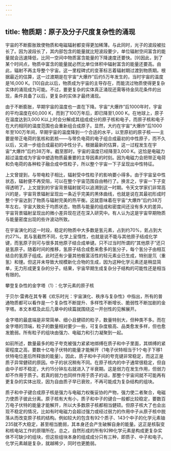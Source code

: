 ```yaml
---
---
---
```

title: 物质期：原子及分子尺度复杂性的涌现
---




宇宙的不断膨胀致使物质和电磁辐射都变得更加稀薄。与此同时，光子的波段被拉长了。因为波段长了，其内部包含的能量就比短波段要少，单位辐射空间富含的能量就会迅速降低，比同一空间中物质富含能量的下降速度还要快。[9]因此，到了某个时间点，物质中富含的能量就必然比单位体积中辐射富含的能量还要高。由此，辐射不再主导整个宇宙。这一里程碑式的变革标志着辐射期过渡到物质期。根据最近的估算，这一过渡期是在宇宙“大爆炸”后约5万年发生的，当时宇宙的温度是16,000 K。[10]自此以后，物质成为宇宙的主导存在，而能流过物质使得更复杂实体的涌现成为可能。不过，要更复杂的实体真正涌现还需等待金凤花条件的出现，条件具备了以后，更复杂的实体才最终涌现。

由于不断膨胀，早期宇宙的温度也一直在下降。宇宙“大爆炸”后1000年时，宇宙的平均温度在60,000 K，而到了100万年后，即已降至1,000 K。在地球上，原子在温度达到3,000 K以上时会分解成其组成成分的原子核和电子，而原子核和电子在大约相同的温度范围也会重新组合成原子。显然，大约在宇宙“大爆炸”后1000年至100万年间，早期宇宙的温度降到一个合适的水平，以至原初的原子核——主要是带正电荷的氢核和氦核——与带负电荷的电子组合成最初的中性原子，而不久以后，又进一步组合成最初的中性分子。根据最新的估算，这一过程发生在宇宙“大爆炸”后约38万年。截至那时，宇宙的温度已经降至3,000 K。这恰是电磁力超过温度成为宇宙中塑造物质最重要的主导因素的时刻。因为电磁力会把带正电荷和负电荷的各种粒子融合成中性粒子，所以整个宇宙一下子呈现出中性特征。

上文曾提到，与带电粒子相比，辐射受中性粒子的影响要小得多。由于宇宙呈中性状态，辐射便不再受阻，可以在整个宇宙范围自由畅行了。换言之，宇宙一下子变得透明了。上文提到的宇宙背景辐射就可以追溯到这一时期。令天文学家们非常高兴的是，宇宙背景辐射呈现出一条近乎完美的黑体曲线，也就是说在其最初形成时整个宇宙达到了物质与辐射完美的热平衡。这就意味着在宇宙“大爆炸”后约38万年左右，宇宙大致处于均质状态，物质与能量的组成和密度间还没有多大的差异。宇宙背景辐射呈现出的微小差异现在还在深入研究中。有人认为这是宇宙早期物质与能量密度出现的些许波动所致。

在宇宙演化的这一时段，稳定的物质中大多数是氢元素，占到约70%，氦占到大约27%。氦与氢截然不同，化学上呈惰性，也就是说不能与其他原子结成化学键，而氢原子则可与很多其他原子结合成单键。只不过当时所谓的“其他原子”还只是氢原子。随着时间的推移，氢原子结合成愈来愈多的氢分子，每个氢分子由相互结合的氢原子组成。此时还有少量其他极富活性的轻元素业已生成，特别是氘（重氢）和锂。但这并未导致大规模新化合物的生成，因为这种化学元素还是稍显简单，无力形成更复杂的分子。结果，宇宙早期生成复杂分子结构的可能性还是相当有限的。

攀登复杂性的金字塔（1）：化学元素的原子核

于贝尔·雷弗在其专著《欢乐时光：宇宙演化、秩序与复杂性》中指出，所有的普通物质都可以看作是一个复杂性不断提升、多样性不断增长、脆弱性不断加剧的金字塔。本文本框及此后几章中的续篇就围绕这一开创性的见解展开。

金字塔的最底端是非常简单、细小且健硕的粒子，数量特别大，但种类不多。而在金字塔的顶端，粒子的数量相对要少一些，可复杂度极高、品类愈发多样，但也愈发脆弱。所有粒子的组块由强力、电磁力和引力凝聚到一起。

如前所述，数量最多的粒子夸克被强力紧紧地绑缚在质子和中子里面，其绑缚的紧密程度之高，要数十亿电子伏特的能量才能解开（1电子伏特相当于1个电子下移1伏特电位差后所释放的能量）。因此，质子和中子间的夸克键非常稳定，而这正是质子异常健硕的原因。中子的状况稍有不同。在原子核内的中子通常很稳定，但自由中子却不稳定，大约15分钟左右就进入了半衰期。这是弱力在发生作用，但弱力却不作用于质子。若真的弱力也同样作用于质子的话，那整个宇宙间就不可能再有更复杂的实体出现，因为自由质子早已衰败，不再可能成为复杂结构的组块。

质子和中子键合成原子核是强力与电磁力权衡妥协的产物，强力使二者聚合，电磁力使质子彼此分离。原子核有大有小，质子和中子的键合一般都比较稳定，要数百万电子伏特的能量才能解开，所以大多数原子核都相当健硕。但原子核大了也会出现不稳定的情况，比如有时电磁力会超过强力或经过弱力的作用中子从原子核中脱落从而改变原子核的结构。例如较大的包含有92个质子、143个中子的化学元素铀235就不大稳定，甚至相当脆弱，其本身还会产生破解自身的能量。这正是核裂变和核电站工作的原理所在。总之，自然形成的所有92种化学元素是构成更复杂实体不可缺少的组块，但这些组块本身的组成成分只有三种，即质子、中子和电子。化学元素越是复杂，就越稀少，同时也更脆弱。